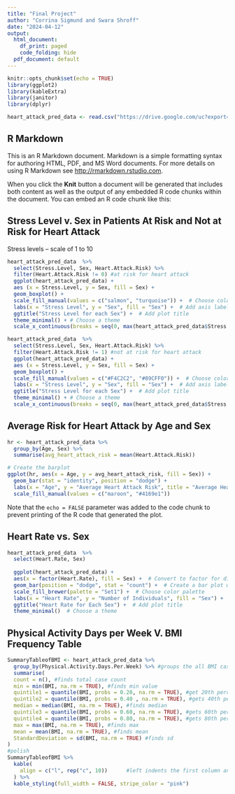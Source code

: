 ---
title: "Final Project"
author: "Corrina Sigmund and Swara Shroff"
date: "2024-04-12"
output: 
  html_document:
    df_print: paged
    code_folding: hide
  pdf_document: default
---

```{r setup, include=FALSE}
knitr::opts_chunk$set(echo = TRUE)
library(ggplot2)
library(kableExtra)
library(janitor)
library(dplyr)

heart_attack_pred_data <- read.csv("https://drive.google.com/uc?export=download&id=1HrZR4RsUUkYLhxkNhXNuoU8uqoQrLBbh")

```

## R Markdown

This is an R Markdown document. Markdown is a simple formatting syntax for authoring HTML, PDF, and MS Word documents. For more details on using R Markdown see <http://rmarkdown.rstudio.com>.

When you click the **Knit** button a document will be generated that includes both content as well as the output of any embedded R code chunks within the document. You can embed an R code chunk like this:


## Stress Level v. Sex in Patients At Risk and Not at Risk for Heart Attack
Stress levels -- scale of 1 to 10

```{r stress level in patients at risk for heart attack}
heart_attack_pred_data  %>% 
  select(Stress.Level, Sex, Heart.Attack.Risk) %>% 
  filter(Heart.Attack.Risk != 0) #at risk for heart attack
  ggplot(heart_attack_pred_data) + 
  aes (x = Stress.Level, y = Sex, fill = Sex) +
  geom_boxplot() +  
  scale_fill_manual(values = c("salmon", "turquoise")) +  # Choose color palette
  labs(x = "Stress Level", y = "Sex", fill = "Sex") +  # Add axis labels and legend title
  ggtitle("Stress Level for each Sex") +  # Add plot title
  theme_minimal() + # Choose a theme
  scale_x_continuous(breaks = seq(0, max(heart_attack_pred_data$Stress.Level), by = 1)) #Makes x-axis count by 1
```
```{r stress level in patients not at risk for heart attack}
heart_attack_pred_data  %>% 
  select(Stress.Level, Sex, Heart.Attack.Risk) %>% 
  filter(Heart.Attack.Risk != 1) #not at risk for heart attack
  ggplot(heart_attack_pred_data) + 
  aes (x = Stress.Level, y = Sex, fill = Sex) +
  geom_boxplot() +  
  scale_fill_manual(values = c("#F4C2C2", "#89CFF0")) +  # Choose color palette
  labs(x = "Stress Level", y = "Sex", fill = "Sex") +  # Add axis labels and legend title
  ggtitle("Stress Level for each Sex") +  # Add plot title
  theme_minimal() + # Choose a theme
  scale_x_continuous(breaks = seq(0, max(heart_attack_pred_data$Stress.Level), by = 1)) #Makes x-axis count by 1
```

## Average Risk for Heart Attack by Age and Sex

```{r average heart attack risk by age and sex}
hr <- heart_attack_pred_data %>%
  group_by(Age, Sex) %>%
  summarise(avg_heart_attack_risk = mean(Heart.Attack.Risk))

# Create the barplot
ggplot(hr, aes(x = Age, y = avg_heart_attack_risk, fill = Sex)) +
  geom_bar(stat = "identity", position = "dodge") +
  labs(x = "Age", y = "Average Heart Attack Risk", title = "Average Heart Attack Risk by Age and Sex") +
  scale_fill_manual(values = c("maroon", "#4169e1"))
```

Note that the `echo = FALSE` parameter was added to the code chunk to prevent printing of the R code that generated the plot.

## Heart Rate vs. Sex
```{r heart rate vs sex}
heart_attack_pred_data  %>% 
  select(Heart.Rate, Sex)
  
  ggplot(heart_attack_pred_data) +
  aes(x = factor(Heart.Rate), fill = Sex) +  # Convert to factor for discrete data
  geom_bar(position = "dodge", stat = "count") +  # Create a bar plot with dodged bars
  scale_fill_brewer(palette = "Set1") +  # Choose color palette
  labs(x = "Heart Rate", y = "Number of Individuals", fill = "Sex") +  # Add axis labels and legend title
  ggtitle("Heart Rate for Each Sex") +  # Add plot title
  theme_minimal()  # Choose a theme

```

## Physical Activity Days per Week V. BMI Frequency Table

```{r physical activty v. BMI}
SummaryTableofBMI <- heart_attack_pred_data %>%
  group_by(Physical.Activity.Days.Per.Week) %>% #groups the all BMI cases with the physical acivity per week attribute 
  summarise(
  count = n(), #finds total case count
  min = min(BMI, na.rm = TRUE), #finds min value
  quintile1 = quantile(BMI, probs = 0.20, na.rm = TRUE), #get 20th percentile
  quintile2 = quantile(BMI, probs = 0.40 , na.rm = TRUE), #gets 40th percentile
  median = median(BMI, na.rm = TRUE), #finds median
  quintile3 = quantile(BMI, probs = 0.60, na.rm = TRUE), #gets 60th percentile
  quintile4 = quantile(BMI, probs = 0.80, na.rm = TRUE), #gets 80th percentile
  max = max(BMI, na.rm = TRUE), #finds max
  mean = mean(BMI, na.rm = TRUE), #finds mean
  StandardDeviation = sd(BMI, na.rm = TRUE) #finds sd
)
#polish
SummaryTableofBMI %>%
  kable(
    align = c("l", rep("c", 10))      #left indents the first column and centers the rest of the columns
  ) %>% 
  kable_styling(full_width = FALSE, stripe_color = "pink")

```